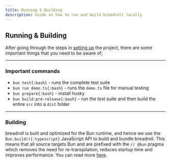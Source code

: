```yaml
---
title: Running & Building
description: Guide on how to run and build breadroll locally
---
```


## Running & Building

After going through the steps in [setting up](/contribution/development/setup) the project, there are some important things that you need to be aware of;

---

### Important commands

- `bun test{:bash}` - runs the complete test suite
- `bun run demo.ts{:bash}` - runs the `demo.ts` file for manual testing
- `bun prepare{:bash}` - install husky
- `bun build:pre-release{:bash}` - run the test suite and then build the entire `src` into a `dist` folder

---

### Building

breadroll is built and optimized for the Bun runtime, and hence we use the `Bun.build(){:typescript}` JavaScript API to build and bundle breadroll. This means that all source targets Bun and are prefixed with the `// @bun` pragma which removes the need for re-transpilation, reduces startup time and improves performance. You can read more [here](https://bun.sh/docs/bundler#target).
